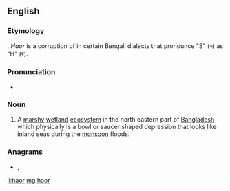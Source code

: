 ==English==
{{wikipedia}}

===Etymology===
{{etyl|bn|en}} {{m|bn|হাওর|sc=Beng|tr=sagor||sea}}. ''Haor'' is a corruption of {{m|bn|sagor}} in certain Bengali dialects that pronounce "S" (স) as "H" (হ).

===Pronunciation===
* {{IPA|hɑːɒɹ|lang=en}}

===Noun===
{{en-noun}}

# A [[marshy]] [[wetland]] [[ecosystem]] in the north eastern part of [[Bangladesh]] which physically is a bowl or saucer shaped depression that looks like inland seas during the [[monsoon]] floods.

===Anagrams===
* {{l|en|hoar}}, {{l|en|hora}}

[[li:haor]]
[[mg:haor]]